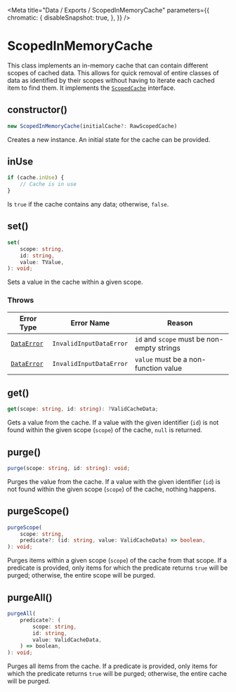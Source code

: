 
<Meta
    title="Data / Exports / ScopedInMemoryCache"
    parameters={{
        chromatic: {
            disableSnapshot: true,
        },
    }}
/>

# ScopedInMemoryCache

This class implements an in-memory cache that can contain different scopes of cached data. This allows for quick removal of entire classes of data as identified by their scopes without having to iterate each cached item to find them. It implements the [`ScopedCache`](/docs/data-types-scopedcache--page) interface.

## constructor()

```ts
new ScopedInMemoryCache(initialCache?: RawScopedCache)
```

Creates a new instance. An initial state for the cache can be provided.

## inUse

```ts
if (cache.inUse) {
    // Cache is in use
}
```

Is `true` if the cache contains any data; otherwise, `false`.

## set()

```ts
set(
    scope: string,
    id: string,
    value: TValue,
): void;
```

Sets a value in the cache within a given scope.

### Throws

| Error Type                                        | Error Name              | Reason                                     |
| ------------------------------------------------- | ----------------------- | ------------------------------------------ |
| [`DataError`](/docs/data-exports-dataerror--page) | `InvalidInputDataError` | `id` and `scope` must be non-empty strings |
| [`DataError`](/docs/data-exports-dataerror--page) | `InvalidInputDataError` | `value` must be a non-function value       |

## get()

```ts
get(scope: string, id: string): ?ValidCacheData;
```

Gets a value from the cache. If a value with the given identifier (`id`) is not found within the given scope (`scope`) of the cache, `null` is returned.

## purge()

```ts
purge(scope: string, id: string): void;
```

Purges the value from the cache. If a value with the given identifier (`id`) is not found within the given scope (`scope`) of the cache, nothing happens.

## purgeScope()

```ts
purgeScope(
    scope: string,
    predicate?: (id: string, value: ValidCacheData) => boolean,
): void;
```

Purges items within a given scope (`scope`) of the cache from that scope. If a predicate is provided, only items for which the predicate returns `true` will be purged; otherwise, the entire scope will be purged.

## purgeAll()

```ts
purgeAll(
    predicate?: (
        scope: string,
        id: string,
        value: ValidCacheData,
    ) => boolean,
): void;
```

Purges all items from the cache. If a predicate is provided, only items for which the predicate returns `true` will be purged; otherwise, the entire cache will be purged.
